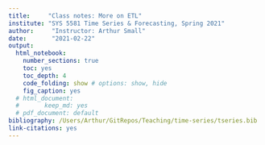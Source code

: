 ```yaml
---
title:     "Class notes: More on ETL"
institute: "SYS 5581 Time Series & Forecasting, Spring 2021" 
author:     "Instructor: Arthur Small"
date:       "2021-02-22"
output: 
  html_notebook:
    number_sections: true
    toc: yes
    toc_depth: 4
    code_folding: show # options: show, hide
    fig_caption: yes
  # html_document:
  #       keep_md: yes
  # pdf_document: default
bibliography: /Users/Arthur/GitRepos/Teaching/time-series/tseries.bib
link-citations: yes
---
```

